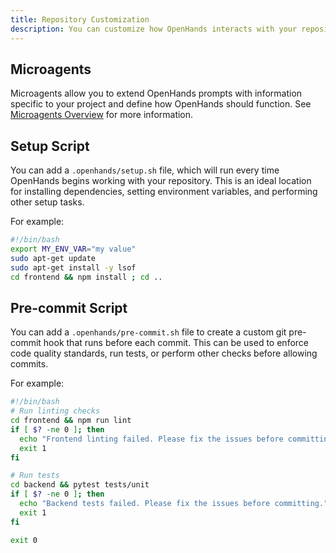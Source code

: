 ```yaml
---
title: Repository Customization
description: You can customize how OpenHands interacts with your repository by creating a `.openhands` directory at the root level.
---
```


## Microagents

Microagents allow you to extend OpenHands prompts with information specific to your project and define how OpenHands
should function. See [Microagents Overview](/openhands/usage/microagents/microagents-overview) for more information.


## Setup Script
You can add a `.openhands/setup.sh` file, which will run every time OpenHands begins working with your repository.
This is an ideal location for installing dependencies, setting environment variables, and performing other setup tasks.

For example:
```bash
#!/bin/bash
export MY_ENV_VAR="my value"
sudo apt-get update
sudo apt-get install -y lsof
cd frontend && npm install ; cd ..
```

## Pre-commit Script
You can add a `.openhands/pre-commit.sh` file to create a custom git pre-commit hook that runs before each commit.
This can be used to enforce code quality standards, run tests, or perform other checks before allowing commits.

For example:
```bash
#!/bin/bash
# Run linting checks
cd frontend && npm run lint
if [ $? -ne 0 ]; then
  echo "Frontend linting failed. Please fix the issues before committing."
  exit 1
fi

# Run tests
cd backend && pytest tests/unit
if [ $? -ne 0 ]; then
  echo "Backend tests failed. Please fix the issues before committing."
  exit 1
fi

exit 0
```
